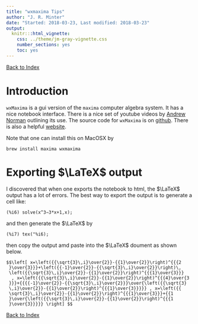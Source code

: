 ```yaml
---
title: "wxmaxima Tips"
author: "J. R. Minter"
date: "Started: 2018-03-23, Last modified: 2018-03-23"
output:
  knitr:::html_vignette:
    css: ../theme/jm-gray-vignette.css
    number_sections: yes
    toc: yes
---
```


[Back to Index](../README.html)

# Introduction

`wxMaxima` is a gui version of the `maxima` computer algebra system. It has a
nice notebook interface. There is a nice set of youtube videos by
[Andrew Norman](https://www.youtube.com/playlist?list=PLEDEE2F7C6750729F)
outlining its use. The source code for `wxMaxima` is on
[github](https://github.com/andrejv/wxmaxima). There is also a
helpful [website](http://andrejv.github.io/wxmaxima/index.html). 

Note that one can install this on MacOSX by

```
brew install maxima wxmaxima
```

# Exporting $\LaTeX$ output

I discovered that when one exports the notebook to html, the $\LaTeX$ output
has a lot of errors. The best way to export the output is to generate a 
cell like:

```
(%i6) solve(x^3−3*x+1,x);
```

and then generate the $\LaTeX$ by

```
(%i7) tex("%i6);
```
then copy the output amd paste into the $\LaTeX$ doument as shown below.


```
$$\left[ x=\left({{\sqrt{3}\,i}\over{2}}-{{1}\over{2}}\right)^{{{2
 }\over{3}}}+\left({{-1}\over{2}}-{{\sqrt{3}\,i}\over{2}}\right)\,
 \left({{\sqrt{3}\,i}\over{2}}-{{1}\over{2}}\right)^{{{1}\over{3}}}
  , x=\left({{\sqrt{3}\,i}\over{2}}-{{1}\over{2}}\right)^{{{4}\over{3
 }}}+{{{{-1}\over{2}}-{{\sqrt{3}\,i}\over{2}}}\over{\left({{\sqrt{3}
 \,i}\over{2}}-{{1}\over{2}}\right)^{{{1}\over{3}}}}} , x=\left({{
 \sqrt{3}\,i}\over{2}}-{{1}\over{2}}\right)^{{{1}\over{3}}}+{{1
 }\over{\left({{\sqrt{3}\,i}\over{2}}-{{1}\over{2}}\right)^{{{1
 }\over{3}}}}} \right] $$
```



[Back to Index](../README.html)